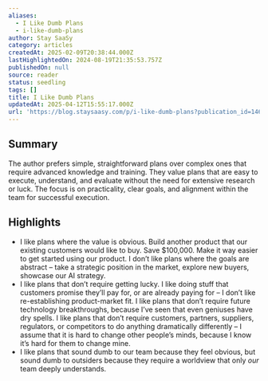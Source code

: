 ```yaml
---
aliases:
  - I Like Dumb Plans
  - i-like-dumb-plans
author: Stay SaaSy
category: articles
createdAt: 2025-02-09T20:38:44.000Z
lastHighlightedOn: 2024-08-19T21:35:53.757Z
publishedOn: null
source: reader
status: seedling
tags: []
title: I Like Dumb Plans
updatedAt: 2025-04-12T15:55:17.000Z
url: 'https://blog.staysaasy.com/p/i-like-dumb-plans?publication_id=1461103'
---
```

## Summary

The author prefers simple, straightforward plans over complex ones that require advanced knowledge and training. They value plans that are easy to execute, understand, and evaluate without the need for extensive research or luck. The focus is on practicality, clear goals, and alignment within the team for successful execution.

## Highlights

- I like plans where the value is obvious. Build another product that our existing customers would like to buy. Save $100,000. Make it way easier to get started using our product. I don’t like plans where the goals are abstract – take a strategic position in the market, explore new buyers, showcase our AI strategy.
- I like plans that don’t require getting lucky. I like doing stuff that customers promise they’ll pay for, or are already paying for – I don’t like re-establishing product-market fit. I like plans that don’t require future technology breakthroughs, because I’ve seen that even geniuses have dry spells. I like plans that don’t require customers, partners, suppliers, regulators, or competitors to do anything dramatically differently – I assume that it is hard to change other people’s minds, because I know it’s hard for them to change mine.
- I like plans that sound dumb to our team because they feel obvious, but sound dumb to outsiders because they require a worldview that only _our_ team deeply understands.
